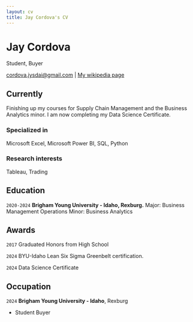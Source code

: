 ```yaml
---
layout: cv
title: Jay Cordova's CV
---
```

# Jay Cordova
Student, Buyer

<div id="webaddress">
<a href="cordova.jysdai@gmail.com">cordova.jysdai@gmail.com</a>
| <a href="http://en.wikipedia.org/wiki/Isaac_Newton">My wikipedia page</a>
</div>


## Currently

Finishing up my courses for Supply Chain Management and the Business Analytics minor. I am now completing my Data Science Certificate. 

### Specialized in

Microsoft Excel, Microsoft Power BI, SQL, Python


### Research interests

Tableau, Trading


## Education

`2020-2024`
__Brigham Young University - Idaho, Rexburg.__
Major: Business Management Operations
Minor: Business Analytics


## Awards

`2017`
Graduated Honors from High School

`2024`
BYU-Idaho Lean Six Sigma Greenbelt certification.

`2024`
Data Science Certificate



## Occupation

`2024`
__Brigham Young University - Idaho__, Rexburg

- Student Buyer


<!-- ### Footer

Last updated: September 2024 -->